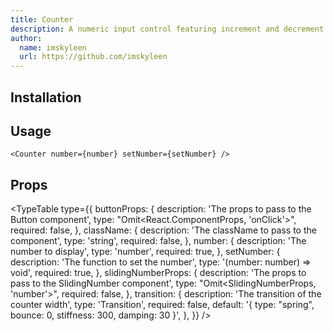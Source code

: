 ```yaml
---
title: Counter
description: A numeric input control featuring increment and decrement buttons, smoothly animating number transitions using the SlidingNumber component.
author:
  name: imskyleen
  url: https://github.com/imskyleen
---
```


<ComponentPreview name="counter-demo" />

## Installation

<ComponentInstallation name="counter" />

## Usage

```tsx
<Counter number={number} setNumber={setNumber} />
```

## Props

<TypeTable
  type={{
    buttonProps: {
      description: 'The props to pass to the Button component',
      type: "Omit<React.ComponentProps<typeof Button>, 'onClick'>",
      required: false,
    },
    className: {
      description: 'The className to pass to the component',
      type: 'string',
      required: false,
    },
    number: {
      description: 'The number to display',
      type: 'number',
      required: true,
    },
    setNumber: {
      description: 'The function to set the number',
      type: '(number: number) => void',
      required: true,
    },
    slidingNumberProps: {
      description: 'The props to pass to the SlidingNumber component',
      type: "Omit<SlidingNumberProps, 'number'>",
      required: false,
    },
    transition: {
      description: 'The transition of the counter width',
      type: 'Transition',
      required: false,
      default: '{ type: "spring", bounce: 0, stiffness: 300, damping: 30 }',
    },
  }}
/>
